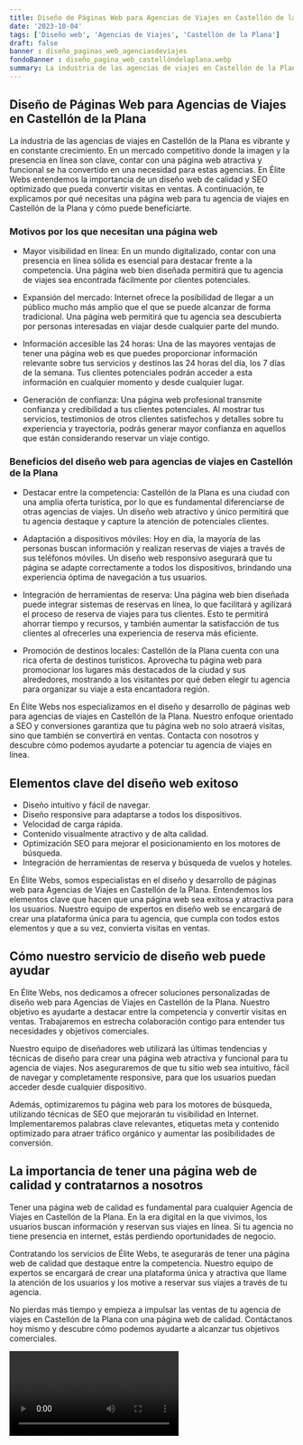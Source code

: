 ```yaml
---
title: Diseño de Páginas Web para Agencias de Viajes en Castellón de la Plana
date: '2023-10-04'
tags: ['Diseño web', 'Agencias de Viajes', 'Castellón de la Plana']
draft: false
banner : diseño_paginas_web_agenciasdeviajes
fondoBanner : diseño_pagina_web_castellóndelaplana.webp
summary: La industria de las agencias de viajes en Castellón de la Plana es vibrante y en constante crecimiento. En un mercado competitivo donde la imagen y la presencia en línea son clave, contar con una página web atractiva y funcional se ha convertido en una necesidad para estas agencias. En Élite Webs entendemos la importancia de un diseño web de calidad y SEO optimizado que pueda convertir visitas en ventas. A continuación, te explicamos por qué necesitas una página web para tu agencia de viajes en Castellón de la Plana y cómo puede beneficiarte.
---
```


## Diseño de Páginas Web para Agencias de Viajes en Castellón de la Plana

La industria de las agencias de viajes en Castellón de la Plana es vibrante y en constante crecimiento. En un mercado competitivo donde la imagen y la presencia en línea son clave, contar con una página web atractiva y funcional se ha convertido en una necesidad para estas agencias. En Élite Webs entendemos la importancia de un diseño web de calidad y SEO optimizado que pueda convertir visitas en ventas. A continuación, te explicamos por qué necesitas una página web para tu agencia de viajes en Castellón de la Plana y cómo puede beneficiarte.

### Motivos por los que necesitan una página web

- Mayor visibilidad en línea: En un mundo digitalizado, contar con una presencia en línea sólida es esencial para destacar frente a la competencia. Una página web bien diseñada permitirá que tu agencia de viajes sea encontrada fácilmente por clientes potenciales.

- Expansión del mercado: Internet ofrece la posibilidad de llegar a un público mucho más amplio que el que se puede alcanzar de forma tradicional. Una página web permitirá que tu agencia sea descubierta por personas interesadas en viajar desde cualquier parte del mundo.

- Información accesible las 24 horas: Una de las mayores ventajas de tener una página web es que puedes proporcionar información relevante sobre tus servicios y destinos las 24 horas del día, los 7 días de la semana. Tus clientes potenciales podrán acceder a esta información en cualquier momento y desde cualquier lugar.

- Generación de confianza: Una página web profesional transmite confianza y credibilidad a tus clientes potenciales. Al mostrar tus servicios, testimonios de otros clientes satisfechos y detalles sobre tu experiencia y trayectoria, podrás generar mayor confianza en aquellos que están considerando reservar un viaje contigo.

### Beneficios del diseño web para agencias de viajes en Castellón de la Plana

- Destacar entre la competencia: Castellón de la Plana es una ciudad con una amplia oferta turística, por lo que es fundamental diferenciarse de otras agencias de viajes. Un diseño web atractivo y único permitirá que tu agencia destaque y capture la atención de potenciales clientes.

- Adaptación a dispositivos móviles: Hoy en día, la mayoría de las personas buscan información y realizan reservas de viajes a través de sus teléfonos móviles. Un diseño web responsivo asegurará que tu página se adapte correctamente a todos los dispositivos, brindando una experiencia óptima de navegación a tus usuarios.

- Integración de herramientas de reserva: Una página web bien diseñada puede integrar sistemas de reservas en línea, lo que facilitará y agilizará el proceso de reserva de viajes para tus clientes. Esto te permitirá ahorrar tiempo y recursos, y también aumentar la satisfacción de tus clientes al ofrecerles una experiencia de reserva más eficiente.

- Promoción de destinos locales: Castellón de la Plana cuenta con una rica oferta de destinos turísticos. Aprovecha tu página web para promocionar los lugares más destacados de la ciudad y sus alrededores, mostrando a los visitantes por qué deben elegir tu agencia para organizar su viaje a esta encantadora región.

En Élite Webs nos especializamos en el diseño y desarrollo de páginas web para agencias de viajes en Castellón de la Plana. Nuestro enfoque orientado a SEO y conversiones garantiza que tu página web no solo atraerá visitas, sino que también se convertirá en ventas. Contacta con nosotros y descubre cómo podemos ayudarte a potenciar tu agencia de viajes en línea.

<GifSeo />

<Cta />

## Elementos clave del diseño web exitoso

- Diseño intuitivo y fácil de navegar.
- Diseño responsive para adaptarse a todos los dispositivos.
- Velocidad de carga rápida.
- Contenido visualmente atractivo y de alta calidad.
- Optimización SEO para mejorar el posicionamiento en los motores de búsqueda.
- Integración de herramientas de reserva y búsqueda de vuelos y hoteles.

En Élite Webs, somos especialistas en el diseño y desarrollo de páginas web para Agencias de Viajes en Castellón de la Plana. Entendemos los elementos clave que hacen que una página web sea exitosa y atractiva para los usuarios. Nuestro equipo de expertos en diseño web se encargará de crear una plataforma única para tu agencia, que cumpla con todos estos elementos y que a su vez, convierta visitas en ventas.

## Cómo nuestro servicio de diseño web puede ayudar

En Élite Webs, nos dedicamos a ofrecer soluciones personalizadas de diseño web para Agencias de Viajes en Castellón de la Plana. Nuestro objetivo es ayudarte a destacar entre la competencia y convertir visitas en ventas. Trabajaremos en estrecha colaboración contigo para entender tus necesidades y objetivos comerciales.

Nuestro equipo de diseñadores web utilizará las últimas tendencias y técnicas de diseño para crear una página web atractiva y funcional para tu agencia de viajes. Nos aseguraremos de que tu sitio web sea intuitivo, fácil de navegar y completamente responsive, para que los usuarios puedan acceder desde cualquier dispositivo.

Además, optimizaremos tu página web para los motores de búsqueda, utilizando técnicas de SEO que mejorarán tu visibilidad en Internet. Implementaremos palabras clave relevantes, etiquetas meta y contenido optimizado para atraer tráfico orgánico y aumentar las posibilidades de conversión.

## La importancia de tener una página web de calidad y contratarnos a nosotros

Tener una página web de calidad es fundamental para cualquier Agencia de Viajes en Castellón de la Plana. En la era digital en la que vivimos, los usuarios buscan información y reservan sus viajes en línea. Si tu agencia no tiene presencia en internet, estás perdiendo oportunidades de negocio.

Contratando los servicios de Élite Webs, te asegurarás de tener una página web de calidad que destaque entre la competencia. Nuestro equipo de expertos se encargará de crear una plataforma única y atractiva que llame la atención de los usuarios y los motive a reservar sus viajes a través de tu agencia.

No pierdas más tiempo y empieza a impulsar las ventas de tu agencia de viajes en Castellón de la Plana con una página web de calidad. Contáctanos hoy mismo y descubre cómo podemos ayudarte a alcanzar tus objetivos comerciales.

<Video />

<CtaBot job='Agencias de Viajes' city='Castellón de la Plana'/>

<Gmaps query='Castellón de la Plana+españa+maps' />
